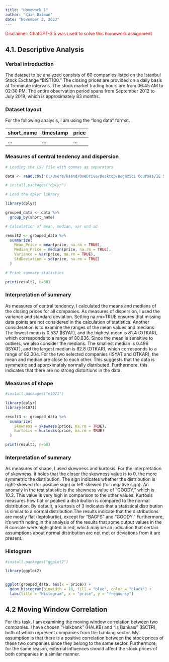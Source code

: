 ```yaml
---
title: "Homework 1"
author: "Kaan Dalman"
date: "November 2, 2023"
---
```


<p style="color:red">Disclaimer: ChatGPT-3.5 was used to solve this homework assignment</p>


## 4.1. Descriptive Analysis

### Verbal introduction

The dataset to be analyzed consists of 60 companies listed on the Istanbul Stock Exchange "BIST100." The closing prices are provided on a daily basis at 15-minute intervals. The stock market trading hours are from 06:45 AM to 02:30 PM. The entire observation period spans from September 2012 to July 2019, which is approximately 83 months.


### Dataset layout

For the following analysis, I am using the "long data" format.


| short_name | timestamp | price |
| :--------- | :-------- | :---- |
| ...        | ...       | ...   |



### Measures of central tendency and dispersion

```r
# Loading the CSV file with commas as separators

data <- read.csv("C:/Users/kaand/OneDrive/Desktop/Bogazici Courses/IE 582/Homework 1/all_ticks_long.csv/all_ticks_long.csv")

# install.packages("dplyr")

# Load the dplyr library

library(dplyr)

grouped_data <- data %>%
  group_by(short_name)

# Calculation of mean, median, var und sd

result2 <- grouped_data %>%
  summarize(
    Mean_Price = mean(price, na.rm = TRUE),
    Median_Price = median(price, na.rm = TRUE),
    Variance = var(price, na.rm = TRUE),
    StdDeviation = sd(price, na.rm = TRUE)
  )

# Print summary statistics

print(result2, n=60)
```

### Interpretation of summary

As measures of central tendency, I calculated the means and medians of the closing prices for all companies. As measures of dispersion, I used the variance and standard deviation.
Setting na.rm=TRUE ensures that missing data points are not considered in the calculation of statistics. Another consideration is to examine the ranges of the mean values and medians: The lowest mean is 0.537 (ISYAT), and the highest mean is 81.4 (OTKAR), which corresponds to a range of 80.836. Since the mean is sensitive to outliers, we also consider the medians. The smallest median is 0.496 (ISYAT), and the largest median is 82.8 (OTKAR), which corresponds to a range of 82.304. For the two selected companies (ISYAT and OTKAR), the mean and median are close to each other. This suggests that the data is symmetric and approximately normally distributed. Furthermore, this indicates that there are no strong distortions in the data.

### Measures of shape

```r
#install.packages("e1071")

library(dplyr)
library(e1071)

result3 <- grouped_data %>%
  summarize(
    Skewness = skewness(price, na.rm = TRUE),
    Kurtosis = kurtosis(price, na.rm = TRUE)
  )

print(result3, n=60)
```

### Interpretation of summary

As measures of shape, I used skewness and kurtosis. For the interpretation of skewness, it holds that the closer the skewness value is to 0, the more symmetric the distribution. The sign indicates whether the distribution is right-skewed (for positive sign) or left-skewed (for negative sign). 
An anomaly in the test statistic is the skewness value of "GOODY," which is 10.2. This value is very high in comparison to the other values.
Kurtosis measures how flat or peaked a distribution is compared to the normal distribution. By default, a kurtosis of 3 indicates that a statistical distribution is similar to a normal distribution.The results indicate that the distributions are mostly flat (leptokurtic), except for "BAGFS" and "GOODY."
Furthermore, it's worth noting in the analysis of the results that some output values in the R console were highlighted in red, which may be an indication that certain assumptions about normal distribution are not met or deviations from it are present.

### Histogram

```r
#install.packages("ggplot2")

library(ggplot2)


ggplot(grouped_data, aes(x = price)) +
  geom_histogram(binwidth = 10, fill = "blue", color = "black") +
  labs(title = "Histogram", x = "price", y = "frequency")
```

## 4.2 Moving Window Correlation

For this task, I am examining the moving window correlation between two companies. I have chosen "Halkbank" (HALKB) and "İş Bankası" (ISCTR), both of which represent companies from the banking sector. My assumption is that there is a positive correlation between the stock prices of these two companies since they belong to the same sector. Furthermore, for the same reason, external influences should affect the stock prices of both companies in a similar manner.
